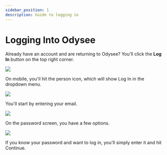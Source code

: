 ---
sidebar_position: 1
description: Guide to logging in
---

# Logging Into Odysee

Already have an account and are returning to Odysee? You'll click the **Log In** button on the top right corner.

![](https://i.imgur.com/BVk7SoC.jpg)

On mobile, you'll hit the person icon, which will show Log In in the dropdown menu.

![](https://i.imgur.com/vWURDEo.jpg)

You'll start by entering your email.

![](https://i.imgur.com/vpHKwo4.png)

On the password screen, you have a few options.

![](https://i.imgur.com/sxATuIE.png)

If you know your password and want to log in, you'll simply enter it and hit Continue.